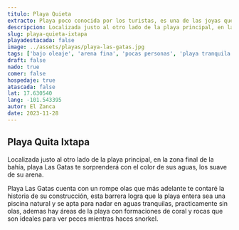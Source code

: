 ```yaml
---
titulo: Playa Quieta
extracto: Playa poco conocida por los turistas, es una de las joyas que tiene Ixtapa, tranquila y hermosa.
descripcion: Localizada justo al otro lado de la playa principal, en la zona final de la bahía, playa Las Gatas te sorprenderá con el color de sus aguas, los suave de su arena.
slug: playa-quieta-ixtapa
playadestacada: false
image: ../assets/playas/playa-las-gatas.jpg
tags: ['bajo oleaje', 'arena fina', 'pocas personas', 'playa tranquila']
draft: false
nado: true
comer: false
hospedaje: true
atascada: false
lat: 17.630540
lang: -101.543395
autor: El Zanca
date: 2023-11-28
---
```


## Playa Quita Ixtapa

Localizada justo al otro lado de la playa principal, en la zona final de la bahía, playa Las Gatas te sorprenderá con el color de sus aguas, los suave de su arena.

Playa Las Gatas cuenta con un rompe olas que más adelante te contaré la historia de su construcción, esta barrera logra que la playa entera sea una piscina natural y se apta para nadar en aguas tranquilas, practicamente sin olas, ademas hay áreas de la playa con formaciones de coral y rocas que son ideales para ver peces mientras haces snorkel.

